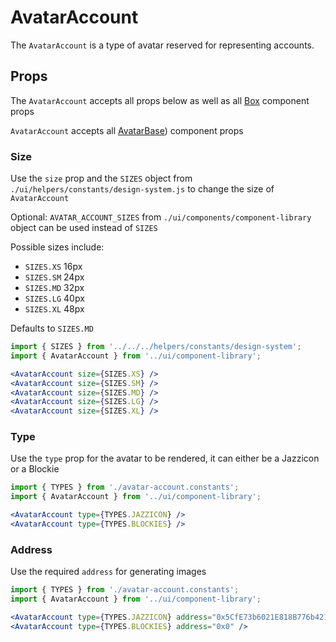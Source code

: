 

# AvatarAccount

The `AvatarAccount` is a type of avatar reserved for representing accounts.

<Canvas>
  <Story id="components-componentlibrary-avataraccount--default-story" />
</Canvas>

## Props

The `AvatarAccount` accepts all props below as well as all [Box](/docs/components-ui-box--default-story#props) component props

<ArgsTable of={AvatarAccount} />

`AvatarAccount` accepts all [AvatarBase](/docs/components-componentlibrary-avatarbase--default-story))
component props

<ArgsTable of={AvatarBase} />

### Size

Use the `size` prop and the `SIZES` object from `./ui/helpers/constants/design-system.js` to change the size of `AvatarAccount`

Optional: `AVATAR_ACCOUNT_SIZES` from `./ui/components/component-library` object can be used instead of `SIZES`

Possible sizes include:

- `SIZES.XS` 16px
- `SIZES.SM` 24px
- `SIZES.MD` 32px
- `SIZES.LG` 40px
- `SIZES.XL` 48px

Defaults to `SIZES.MD`

<Canvas>
  <Story id="components-componentlibrary-avataraccount--size" />
</Canvas>

```jsx
import { SIZES } from '../../../helpers/constants/design-system';
import { AvatarAccount } from '../ui/component-library';

<AvatarAccount size={SIZES.XS} />
<AvatarAccount size={SIZES.SM} />
<AvatarAccount size={SIZES.MD} />
<AvatarAccount size={SIZES.LG} />
<AvatarAccount size={SIZES.XL} />
```

### Type

Use the `type` prop for the avatar to be rendered, it can either be a Jazzicon or a Blockie

<Canvas>
  <Story id="components-componentlibrary-avataraccount--type" />
</Canvas>

```jsx
import { TYPES } from './avatar-account.constants';
import { AvatarAccount } from '../ui/component-library';

<AvatarAccount type={TYPES.JAZZICON} />
<AvatarAccount type={TYPES.BLOCKIES} />
```

### Address

Use the required `address` for generating images

<Canvas>
  <Story id="components-componentlibrary-avataraccount--address" />
</Canvas>

```jsx
import { TYPES } from './avatar-account.constants';
import { AvatarAccount } from '../ui/component-library';

<AvatarAccount type={TYPES.JAZZICON} address="0x5CfE73b6021E818B776b421B1c4Db2474086a7e1" />
<AvatarAccount type={TYPES.BLOCKIES} address="0x0" />
```
